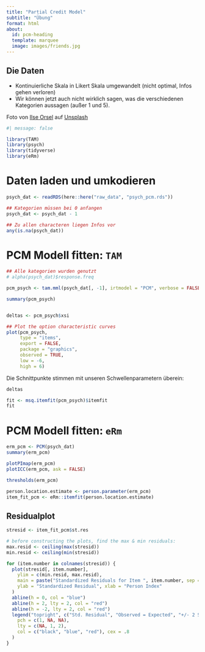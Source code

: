 ```yaml
---
title: "Partial Credit Model"
subtitle: "Übung"
format: html
about:
  id: pcm-heading
  template: marquee
  image: images/friends.jpg
---
```


:::{#pcm-heading}

## Die Daten

- Kontinuierliche Skala in Likert Skala umgewandelt (nicht optimal, Infos gehen verloren)
- Wir können jetzt auch nicht wirklich sagen, was die verschiedenen Kategorien aussagen (außer 1 und 5).

:::

::: aside
Foto von <a href="https://unsplash.com/de/@lgtts?utm_content=creditCopyText&utm_medium=referral&utm_source=unsplash">Ilse Orsel</a> auf <a href="https://unsplash.com/de/fotos/rot-weisses-unks-cafe-fwPHQB4kGzA?utm_content=creditCopyText&utm_medium=referral&utm_source=unsplash">Unsplash</a>
:::

```r
#| message: false

library(TAM)
library(psych)
library(tidyverse)
library(eRm)
```

# Daten laden und umkodieren

```r
psych_dat <- readRDS(here::here("raw_data", "psych_pcm.rds"))

## Kategorien müssen bei 0 anfangen
psych_dat <- psych_dat - 1

## Zu allen characteren liegen Infos vor
any(is.na(psych_dat))
```

# PCM Modell fitten: `TAM`

```r

## Alle kategorien wurden genutzt
# alpha(psych_dat)$response.freq

pcm_psych <- tam.mml(psych_dat[, -1], irtmodel = "PCM", verbose = FALSE)

summary(pcm_psych)


deltas <- pcm_psych$xsi

## Plot the option characteristic curves
plot(pcm_psych, 
     type = "items", 
     export = FALSE, 
     package = "graphics", 
     observed = TRUE, 
     low = -6, 
     high = 6)
```

Die Schnittpunkte stimmen mit unseren Schwellenparametern überein:

```r
deltas
```

```r
fit <- msq.itemfit(pcm_psych)$itemfit
fit
```


# PCM Modell fitten: `eRm`

```r
erm_pcm <- PCM(psych_dat)
summary(erm_pcm)

plotPImap(erm_pcm)
plotICC(erm_pcm, ask = FALSE)

thresholds(erm_pcm)

person.location.estimate <- person.parameter(erm_pcm)
item_fit_pcm <- eRm::itemfit(person.location.estimate)
```

## Residualplot

```r
stresid <- item_fit_pcm$st.res

# before constructing the plots, find the max & min residuals:
max.resid <- ceiling(max(stresid))
min.resid <- ceiling(min(stresid))

for (item.number in colnames(stresid)) {
  plot(stresid[, item.number],
    ylim = c(min.resid, max.resid),
    main = paste("Standardized Residuals for Item ", item.number, sep = ""),
    ylab = "Standardized Residual", xlab = "Person Index"
  )
  abline(h = 0, col = "blue")
  abline(h = 2, lty = 2, col = "red")
  abline(h = -2, lty = 2, col = "red")
  legend("topright", c("Std. Residual", "Observed = Expected", "+/- 2 SD"),
    pch = c(1, NA, NA),
    lty = c(NA, 1, 2),
    col = c("black", "blue", "red"), cex = .8
  )
}
```

